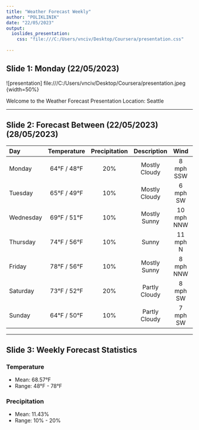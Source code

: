 ---
title: "Weather Forecast Weekly"
author: "POLIKLINIK"
date: "22/05/2023"
output:
  ioslides_presentation:
    css: "file:///C:/Users/vnciv/Desktop/Coursera/presentation.css"
    
---

## Slide 1: Monday (22/05/2023)


![presentation] file:///C:/Users/vnciv/Desktop/Coursera/presentation.jpeg {width=50%}


Welcome to the Weather Forecast Presentation
Location: Seattle

---

## Slide 2: Forecast Between (22/05/2023) (28/05/2023)

| Day       | Temperature   | Precipitation | Description     | Wind         | Humidity | UV Index |
|:----------|:-------------:|:-------------:|:---------------:|:------------:|:--------:|:-------:|
| Monday    | 64°F / 48°F   | 20%           | Mostly Cloudy   | 8 mph SSW    | 60%      | Moderate |
| Tuesday   | 65°F / 49°F   | 10%           | Mostly Cloudy   | 6 mph SW     | 60%      | Moderate |
| Wednesday | 69°F / 51°F   | 10%           | Mostly Sunny    | 10 mph NNW   | 58%      | High     |
| Thursday  | 74°F / 56°F   | 10%           | Sunny           | 11 mph N     | 57%      | High     |
| Friday    | 78°F / 56°F   | 10%           | Mostly Sunny    | 8 mph NNW    | 53%      | High     |
| Saturday  | 73°F / 52°F   | 20%           | Partly Cloudy   | 8 mph SW     | 58%      | High     |
| Sunday    | 64°F / 50°F   | 10%           | Partly Cloudy   | 7 mph SW     | 65%      | High     |

---

## Slide 3: Weekly Forecast Statistics

### Temperature

- Mean: 68.57°F
- Range: 48°F - 78°F

### Precipitation

- Mean: 11.43%
- Range: 10% - 20%

